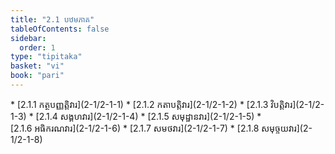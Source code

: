 ```yaml
---
title: "2.1 បឋមភាគ"
tableOfContents: false
sidebar:
  order: 1
type: "tipitaka"
basket: "vi"
book: "pari"
---
```



<DynamicBreadcrumb />



<TableOfContents book="pari" section="2.1">
* [2.1.1 កត្ថបញ្ញត្តិវារ](2-1/2-1-1)
* [2.1.2 កតាបត្តិវារ](2-1/2-1-2)
* [2.1.3 វិបត្តិវារ](2-1/2-1-3)
* [2.1.4 សង្គហវារ](2-1/2-1-4)
* [2.1.5 សមុដ្ឋានវារ](2-1/2-1-5)
* [2.1.6 អធិករណវារ](2-1/2-1-6)
* [2.1.7 សមថវារ](2-1/2-1-7)
* [2.1.8 សមុច្ចយវារ](2-1/2-1-8)
</TableOfContents>